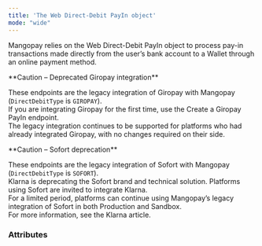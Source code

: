 ```yaml
---
title: 'The Web Direct-Debit PayIn object'
mode: "wide"
---
```


  

Mangopay relies on the Web Direct-Debit PayIn object to process pay-in transactions made directly from the user’s bank account to a Wallet through an online payment method.    

<Warning>  
**Caution – Deprecated Giropay integration** 
  
These endpoints are the legacy integration of Giropay with Mangopay (`DirectDebitType` is `GIROPAY`).  
If you are integrating Giropay for the first time, use the Create a Giropay PayIn endpoint.  
The legacy integration continues to be supported for platforms who had already integrated Giropay, with no changes required on their side.  
</Warning>  

<Warning>  
**Caution – Sofort deprecation** 
  
These endpoints are the legacy integration of Sofort with Mangopay (`DirectDebitType` is `SOFORT`).  
Klarna is deprecating the Sofort brand and technical solution. Platforms using Sofort are invited to integrate Klarna.  
For a limited period, platforms can continue using Mangopay’s legacy integration of Sofort in both Production and Sandbox.  
For more information, see the Klarna article.  
</Warning>  

### Attributes  

<DirectDebitType />  

<Id />  

<Tag />  

<CreationDate />  

<ResultCode />  

<ResultMessage />  

<AuthorId1 />  

<CreditedUserId />  

<DebitedFunds3 />  

<CreditedFunds3 />  

<Fees2 />  

<Status1 />  

<ExecutionDate />  

<Type />  

<Nature />  

<CreditedWalletId1 />  

<DebitedWalletId1 />  

<PaymentType />  

<ExecutionType />  

<RedirectURL />  

<ReturnURL />  

<TemplateURLOptions />  

<TemplateURL />  

<Culture />  

<ProfilingAttemptReference />